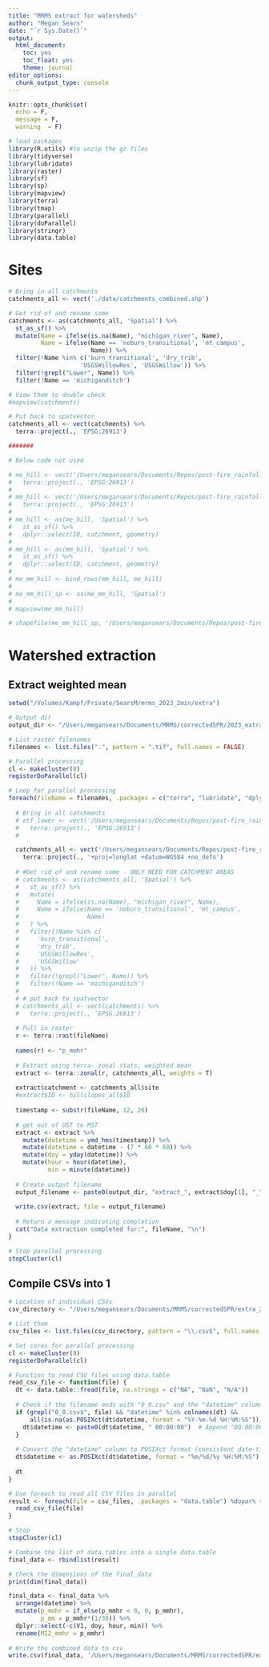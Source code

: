 ```yaml
---
title: "MRMS extract for watersheds"
author: "Megan Sears"
date: "`r Sys.Date()`"
output:
  html_document:
    toc: yes
    toc_float: yes
    theme: journal
editor_options:
  chunk_output_type: console
---
```


```r

knitr::opts_chunk$set(
  echo = F,
  message = F, 
  warning  = F)

# load packages
library(R.utils) #to unzip the gz files
library(tidyverse)
library(lubridate)
library(raster)
library(sf)
library(sp)
library(mapview)
library(terra)
library(tmap)
library(parallel)
library(doParallel)
library(stringr)
library(data.table)

```

# Sites

```r
# Bring in all catchments
catchments_all <- vect('./data/catchments_combined.shp')

# Get rid of and rename some
catchments <- as(catchments_all, 'Spatial') %>%
  st_as_sf() %>%
  mutate(Name = ifelse(is.na(Name), "michigan_river", Name),
         Name = ifelse(Name == 'noburn_transitional', 'mt_campus',
                       Name)) %>%
  filter(!Name %in% c('burn_transitional', 'dry_trib',
                    'USGSWillowRes', 'USGSWillow')) %>%
  filter(!grepl("Lower", Name)) %>%
  filter(!Name == 'michiganditch')

# View them to double check
#mapview(catchments)

# Put back to spatvector
catchments_all <- vect(catchments) %>%
  terra::project(., 'EPSG:26913')

#######

# Below code not used

# me_hill <- vect('/Users/megansears/Documents/Repos/post-fire_rainfall/data/hillslopes_new/ME_hillslopes.shp') %>% # UPDATE BASED ON SITE
#   terra::project(., 'EPSG:26913')
# 
# mm_hill <- vect('/Users/megansears/Documents/Repos/post-fire_rainfall/data/hillslopes_new/MM_hillslopes.shp') %>% # UPDATE BASED ON SITE
#   terra::project(., 'EPSG:26913')
# 
# me_hill <- as(me_hill, 'Spatial') %>%
#   st_as_sf() %>%
#   dplyr::select(ID, catchment, geometry)
# 
# mm_hill <- as(mm_hill, 'Spatial') %>%
#   st_as_sf() %>%
#   dplyr::select(ID, catchment, geometry)
# 
# me_mm_hill <- bind_rows(mm_hill, me_hill)
# 
# me_mm_hill_sp <- as(me_mm_hill, 'Spatial')
# 
# mapview(me_mm_hill)

# shapefile(me_mm_hill_sp, '/Users/megansears/Documents/Repos/post-fire_rainfall/data/hillslopes_new/me_mm_hills_updated.shp')

```

# Watershed extraction

## Extract weighted mean

```r

setwd("/Volumes/Kampf/Private/SearsM/mrms_2023_2min/extra")

# Output dir
output_dir <- "/Users/megansears/Documents/MRMS/correctedSPR/2023_extra/"

# List raster filenames
filenames <- list.files(".", pattern = ".tif", full.names = FALSE)

# Parallel processing
cl <- makeCluster(8)
registerDoParallel(cl)

# Loop for parallel processing
foreach(fileName = filenames, .packages = c("terra", "lubridate", "dplyr", 'sf')) %dopar% {
  
  # Bring in all catchments
  # etf_lower <- vect('/Users/megansears/Documents/Repos/post-fire_rainfall/data/GIS/etf_lower.shp') %>% # UPDATE BASED ON SITE
  #   terra::project(., 'EPSG:26913')
  # 

  catchments_all <- vect('/Users/megansears/Documents/Repos/post-fire_rainfall/data/GIS/extra_mrms.shp') %>%
    terra::project(., '+proj=longlat +datum=WGS84 +no_defs')
  
  # #Get rid of and rename some - ONLY NEED FOR CATCHMENT AREAS
  # catchments <- as(catchments_all, 'Spatial') %>%
  #   st_as_sf() %>%
  #   mutate(
  #     Name = ifelse(is.na(Name), "michigan_river", Name),
  #     Name = ifelse(Name == 'noburn_transitional', 'mt_campus',
  #                   Name)
  #   ) %>%
  #   filter(!Name %in% c(
  #     'burn_transitional',
  #     'dry_trib',
  #     'USGSWillowRes',
  #     'USGSWillow'
  #   )) %>%
  #   filter(!grepl("Lower", Name)) %>%
  #   filter(!Name == 'michiganditch')
  # 
  # # put back to spatvector
  # catchments_all <- vect(catchments) %>%
  #   terra::project(., 'EPSG:26913')
  
  # Pull in raster
  r <- terra::rast(fileName)
  
  names(r) <- "p_mmhr"
  
  # Extract using terra- zonal stats, weighted mean
  extract <- terra::zonal(r, catchments_all, weights = T)
  
  extract$catchment <- catchments_all$site
  #extract$ID <- hillslopes_all$ID
  
  timestamp <- substr(fileName, 12, 26)
  
  # get out of UST to MST
  extract <- extract %>%
    mutate(datetime = ymd_hms(timestamp)) %>%
    mutate(datetime = datetime - (7 * 60 * 60)) %>%
    mutate(doy = yday(datetime)) %>%
    mutate(hour = hour(datetime),
           min = minute(datetime))
  
  # Create output filename
  output_filename <- paste0(output_dir, "extract_", extract$doy[1], "_", extract$hour[1], "_", extract$min[1], ".csv")
  
  write.csv(extract, file = output_filename)
  
  # Return a message indicating completion
  cat("Data extraction completed for:", fileName, "\n")
}

# Stop parallel processing
stopCluster(cl)

```

## Compile CSVs into 1

```r

# Location of individual CSVs
csv_directory <- "/Users/megansears/Documents/MRMS/correctedSPR/extra_2022_csv"

# List them
csv_files <- list.files(csv_directory, pattern = "\\.csv$", full.names = TRUE)

# Set cores for parallel processing
cl <- makeCluster(8)
registerDoParallel(cl)

# Function to read CSV files using data.table
read_csv_file <- function(file) {
  dt <- data.table::fread(file, na.strings = c("NA", "NaN", "N/A"))
  
  # Check if the filename ends with "0_0.csv" and the "datetime" column contains only dates
  if (grepl("0_0.csv$", file) && "datetime" %in% colnames(dt) &&
      all(is.na(as.POSIXct(dt$datetime, format = "%Y-%m-%d %H:%M:%S")))) {
    dt$datetime <- paste0(dt$datetime, " 00:00:00")  # Append "00:00:00" to the datetime
  }
  
  # Convert the "datetime" column to POSIXct format (consistent date-time format)
  dt$datetime <- as.POSIXct(dt$datetime, format = "%m/%d/%y %H:%M:%S")
  
  dt
}

# Use foreach to read all CSV files in parallel
result <- foreach(file = csv_files, .packages = "data.table") %dopar% {
  read_csv_file(file)
}

# Stop
stopCluster(cl)

# Combine the list of data.tables into a single data.table
final_data <- rbindlist(result)

# Check the dimensions of the final_data
print(dim(final_data))

final_data <- final_data %>%
  arrange(datetime) %>%
  mutate(p_mmhr = if_else(p_mmhr < 0, 0, p_mmhr),
         p_mm = p_mmhr*(1/30)) %>%
  dplyr::select(-c(V1, doy, hour, min)) %>%
  rename(MI2_mmhr = p_mmhr)
           
# Write the combined data to csv
write.csv(final_data, '/Users/megansears/Documents/MRMS/correctedSPR/extra_2022_csv/extra_mrms_2022.csv')

```
